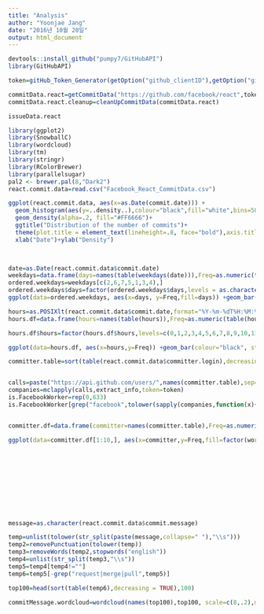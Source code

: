 ```yaml
---
title: "Analysis"
author: "Yoonjae Jang"
date: "2016년 10월 20일"
output: html_document
---
```


```r


devtools::install_github("pumpy7/GitHubAPI")
library(GitHubAPI)

token=gitHub_Token_Generator(getOption("github_clientID"),getOption("github_clientSecret"))

commitData.react=getCommitData("https://github.com/facebook/react",token)
commitData.react.cleanup=cleanUpCommitData(commitData.react)

issueData.react

```

```r
library(ggplot2)
library(SnowballC)
library(wordcloud)
library(tm)
library(stringr)
library(RColorBrewer)
library(parallelsugar)
pal2 <- brewer.pal(8,"Dark2")
react.commit.data=read.csv("Facebook_React_CommitData.csv")

```

```r





ggplot(react.commit.data, aes(x=as.Date(commit.date))) +
  geom_histogram(aes(y=..density..),colour="black",fill="white",bins=500)+
  geom_density(alpha=.2, fill="#FF6666")+
  ggtitle("Distribution of the number of commits")+
  theme(plot.title = element_text(lineheight=.8, face="bold"),axis.title.x = element_text(face="bold",  size=10),axis.title.y=element_text(face="bold",size=10))+
  xlab("Date")+ylab("Density")

                                                                                        


```

```r
date=as.Date(react.commit.data$commit.date)
weekdays=data.frame(days=names(table(weekdays(date))),Freq=as.numeric(table(weekdays(date))))
ordered.weekdays=weekdays[c(2,6,7,5,1,3,4),]
ordered.weekdays$days=factor(ordered.weekdays$days,levels = as.character(ordered.weekdays$days))
ggplot(data=ordered.weekdays, aes(x=days, y=Freq,fill=days)) +geom_bar(colour="black", stat="identity") +  guides(fill=FALSE)

```

```r

hours=as.POSIXlt(react.commit.data$commit.date,format="%Y-%m-%dT%H:%M:%SZ",tz="PST")$hour
hours.df=data.frame(hours=names(table(hours)),Freq=as.numeric(table(hours)))

hours.df$hours=factor(hours.df$hours,levels=c(0,1,2,3,4,5,6,7,8,9,10,11,12,13,14,15,16,17,18,19,20,21,22,23))

ggplot(data=hours.df, aes(x=hours,y=Freq)) +geom_bar(colour="black", stat="identity")

```

```r

committer.table=sort(table(react.commit.data$committer.login),decreasing = TRUE)


calls=paste("https://api.github.com/users/",names(committer.table),sep="")
companies=mclapply(calls,extract_info,token=token)
is.FacebookWorker=rep(0,633)
is.FacebookWorker[grep("facebook",tolower(sapply(companies,function(x){ifelse(length(unlist(x$company))==0,"NA",unlist(x$company))})))]=1


committer.df=data.frame(committer=names(committer.table),Freq=as.numeric(committer.table),workAtFacebook=is.FacebookWorker)

ggplot(data=committer.df[1:10,], aes(x=committer,y=Freq,fill=factor(workAtFacebook))) +geom_bar(colour="black", stat="identity")











```

```r









```


```r

message=as.character(react.commit.data$commit.message)

temp=unlist(tolower(str_split(paste(message,collapse=" "),"\\s")))
temp2=removePunctuation(tolower(temp))
temp3=removeWords(temp2,stopwords("english"))
temp4=unlist(str_split(temp3,"\\s"))
temp5=temp4[temp4!=""]
temp6=temp5[-grep("request|merge|pull",temp5)]

top100=head(sort(table(temp6),decreasing = TRUE),100)

commitMessage.wordcloud=wordcloud(names(top100),top100, scale=c(8,.2),min.freq=10,max.words=Inf, random.order=FALSE, rot.per=.15, colors=pal2)
```
